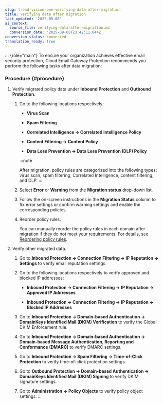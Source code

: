 ```yaml
---
slug: trend-vision-one-verifying-data-after-migration
title: Verifying data after migration
last_updated: '2025-09-08'
ai_context:
  source_file: verifying-data-after-migration.md
  conversion_date: '2025-09-08T23:42:11.644Z'
conversion_status: converted
translation_ready: true
---
```


::: {role="main"}
To ensure your organization achieves effective email security protection, Cloud Email Gateway Protection recommends you perform the following tasks after data migration:

### Procedure {#procedure}

1.  Verify migrated policy data under **Inbound Protection** and **Outbound Protection**.

    1.  Go to the following locations respectively:

        - **Virus Scan**

        - **Spam Filtering**

        - **Correlated Intelligence → Correlated Intelligence Policy**

        - **Content Filtering → Content Policy**

        - **Data Loss Prevention → Data Loss Prevention (DLP) Policy**

        :::note

        After migration, policy rules are categorized into the following types: virus scan, spam filtering, Correlated Intelligence, content filtering, and DLP.
        :::

    2.  Select **Error** or **Warning** from the **Migration status** drop-down list.

    3.  Follow the on-screen instructions in the **Migration Status** column to fix error settings or confirm warning settings and enable the corresponding policies.

    4.  Reorder policy rules.

        You can manually reorder the policy rules in each domain after migration if they do not meet your requirements. For details, see [Reordering policy rules](reordering-policy-rules.mdx).

2.  Verify other migrated data.

    1.  Go to **Inbound Protection → Connection Filtering → IP Reputation → Settings** to verify email reputation settings.

    2.  Go to the following locations respectively to verify approved and blocked IP addresses:

        - **Inbound Protection → Connection Filtering → IP Reputation → Approved IP Addresses**

        - **Inbound Protection → Connection Filtering → IP Reputation → Blocked IP Addresses**

    3.  Go to **Inbound Protection → Domain-based Authentication → DomainKeys Identified Mail (DKIM) Verification** to verify the Global DKIM Enforcement rule.

    4.  Go to **Inbound Protection → Domain-based Authentication → Domain-based Message Authentication, Reporting and Conformance (DMARC)** to verify DMARC settings.

    5.  Go to **Inbound Protection → Spam Filtering → Time-of-Click Protection** to verify time-of-click protection settings.

    6.  Go to **Outbound Protection → Domain-based Authentication → DomainKeys Identified Mail (DKIM) Signing** to verify DKIM signature settings.

    7.  Go to **Administration → Policy Objects** to verify policy object settings.
:::
